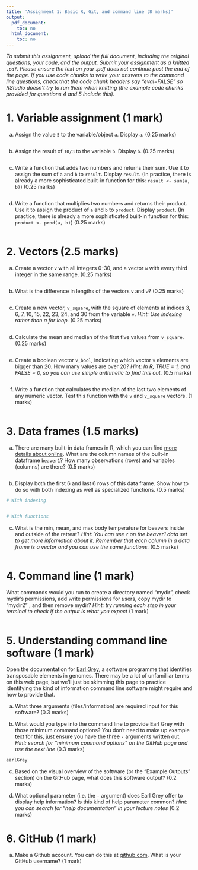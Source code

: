 ```yaml
---
title: 'Assignment 1: Basic R, Git, and command line (8 marks)'
output:
  pdf_document:
    toc: no
  html_document:
    toc: no
---
```


*To submit this assignment, upload the full document, including the original questions, your code, and the output. Submit your assignment as a knitted `.pdf`. Please ensure the text on your .pdf does not continue past the end of the page. If you use code chunks to write your answers to the command line questions, check that the code chunk headers say "eval=FALSE" so RStudio doesn't try to run them when knitting (the example code chunks provided for questions 4 and 5 include this).*

# 1.  Variable assignment (1 mark)

a.  Assign the value `5` to the variable/object `a`. Display `a`. (0.25 marks)
        
```r
```

b.  Assign the result of `10/3` to the variable `b`. Display `b`. (0.25 marks)

```r
```

c.  Write a function that adds two numbers and returns their sum. Use it to assign the sum of `a` and `b` to `result`. Display `result`. (In practice, there is already a more sophisticated built-in function for this: `result <- sum(a, b)`) (0.25 marks)

```r
```

d.  Write a function that multiplies two numbers and returns their product. Use it to assign the product of `a` and `b` to `product`. Display `product`. (In practice, there is already a more sophisticated built-in function for this: `product <- prod(a, b)`) (0.25 marks)

```r
```

# 2.  Vectors (2.5 marks)

a.  Create a vector `v` with all integers 0-30, and a vector `w` with every third integer in the same range. (0.25 marks)
        
```r
```

b.  What is the difference in lengths of the vectors `v` and `w`? (0.25 marks)

```r
```

c.  Create a new vector, `v_square`, with the square of elements at indices 3, 6, 7, 10, 15, 22, 23, 24, and 30 from the variable `v`. *Hint: Use indexing rather than a for loop.* (0.25 marks)

```r
```

d.  Calculate the mean and median of the first five values from `v_square`. (0.25 marks)

```r
```

e.  Create a boolean vector `v_bool`, indicating which vector `v` elements are bigger than 20. How many values are over 20? *Hint: In R, TRUE = 1, and FALSE = 0, so you can use simple arithmetic to find this out.* (0.5 marks)

```r
```

f.  Write a function that calculates the median of the last two elements of any numeric vector. Test this function with the `v` and `v_square` vectors. (1 marks)

```r
```

# 3.  Data frames (1.5 marks)

a.  There are many built-in data frames in R, which you can find [more details about online](https://stat.ethz.ch/R-manual/R-devel/library/datasets/html/00Index.html). What are the column names of the built-in dataframe `beaver1`? How many observations (rows) and variables (columns) are there? (0.5 marks)

```r
```


b.  Display both the first 6 and last 6 rows of this data frame. Show how to do so with both indexing as well as specialized functions. (0.5 marks)

```r
# With indexing


# With functions

```


c.  What is the min, mean, and max body temperature for beavers inside and outside of the retreat? *Hint: You can use `?` on the beaver1 data set to get more information about it. Remember that each column in a data frame is a vector and you can use the same functions.* (0.5 marks)

```r
```


# 4.  Command line (1 mark)

What commands would you run to create a directory named "mydir", check mydir's permissions, add *w*rite permissions for *u*sers, copy mydir to "mydir2" , and then remove mydir? *Hint: try running each step in your terminal to check if the output is what you expect* (1 mark)

```bash
```

# 5. Understanding command line software (1 mark)

Open the documentation for [Earl Grey](https://github.com/TobyBaril/EarlGrey), a software programme that identifies transposable elements in genomes. There may be a lot of unfamilliar terms on this web page, but we'll just be skimming this page to practice identifying the kind of information command line software might require and how to provide that.

a. What three arguments (files/information) are required input for this software? (0.3 marks)

b. What would you type into the command line to provide Earl Grey with those minimum command options? You don't need to make up example text for this, just ensure you have the three `-` arguments written out. *Hint: search for "minimum command options" on the GitHub page and use the next line* (0.3 marks)

```bash
earlGrey
```

c. Based on the visual overview of the software (or the "Example Outputs" section) on the GitHub page, what does this software output? (0.2 marks)

d. What optional parameter (i.e. the `-` argument) does Earl Grey offer to display help information? Is this kind of help parameter common? *Hint: you can search for "help documentation" in your lecture notes* (0.2 marks)

# 6.  GitHub (1 mark)

a. Make a Github account. You can do this at [github.com](github.com). What is your GitHub username? (1 mark)